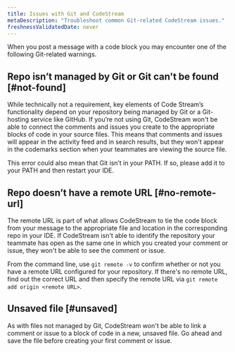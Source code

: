 ```yaml
---
title: Issues with Git and CodeStream
metaDescription: "Troubleshoot common Git-related CodeStream issues."
freshnessValidatedDate: never
---
```


When you post a message with a code block you may encounter one of the following
Git-related warnings.

## Repo isn’t managed by Git or Git can't be found [#not-found]

While technically not a requirement, key elements of Code Stream’s functionality depend on your repository being managed by Git or a Git-hosting service like GitHub. If you’re not using Git, CodeStream won't be able to connect the comments and issues you create to the appropriate blocks of code in your source files. This means that comments and issues will appear in the activity feed and in search results, but they won't appear in the codemarks section when your teammates are viewing the source file.

This error could also mean that Git isn’t in your PATH. If so, please add it to your PATH and then restart your IDE.

## Repo doesn’t have a remote URL [#no-remote-url]

The remote URL is part of what allows CodeStream to tie the code block from your message to the appropriate file and location in the corresponding repo in your IDE. If CodeStream isn't able to identify the repository your teammate has open as the same one in which you created your comment or issue, they won't be able to see the comment or issue.

From the command line, use `git remote -v` to confirm whether or not you have a remote URL configured for your repository. If there's no remote URL, find out the correct URL and then specify the remote URL via `git remote add origin <remote URL>`.

## Unsaved file [#unsaved]

As with files not managed by Git, CodeStream won't be able to link a comment or issue to a block of code in a new, unsaved file. Go ahead and save the file before creating your first comment or issue.
